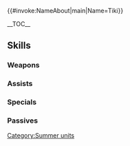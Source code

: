 {{#invoke:NameAbout|main|Name=Tiki}}{{HeroPage Tabs|{{PAGENAME}}}}
{{Hero Infobox
|Name = Tiki
|Title= Summering Scion
|GrowthModifier= None
|WeaponType= Green Axe
|MoveType= Infantry
|Origin= Fire Emblem Awakening
|Gender= Female
|actorEN = Mela Lee
|actorJP=大谷育江
|artist=岡谷
|releaseDate = June 30, 2017
|TagID=水着チキ覚醒
|InternalID=146
|Properties=special,tiara,specRate_202202
|cv1=10
|cv2=900100
|description=Known as the Voice of the Divine Dragon. Has lived through thousands of summers, but usually doesn't need to worry about swimming gear. Appears in Fire Emblem Awakening.
}}

__TOC__

{{Stats Page|Hero={{BASEPAGENAME}}
|Lv1HP=18|Lv1ATK=8|Lv1SPD=6|Lv1DEF=8|Lv1RES=7
|GRHP=40|GRATK=65|GRSPD=55|GRDEF=55|GRRES=40
}}

== Skills ==
===Weapons===
{{Weapons Table
|weapon1=Iron Axe
|weapon1Default=1
|weapon1Unlock=1
|weapon2=Steel Axe
|weapon2Default=3
|weapon2Unlock=2
|weapon3=Melon Crusher
|weapon3Default=4
|weapon3Unlock=3
|weapon4=Melon Crusher+
|weapon4Default=5
|weapon4Unlock=5
}}

===Assists===
{{Assists Table
}}

===Specials===
{{Specials Table
|special1=Daylight
|special1Default=4
|special1Unlock=3
|special2=Sol
|special2Default=
|special2Unlock=4
}}

===Passives===
{{Passives Table
|passiveA1=Close Def 1
|passiveA2=Close Def 2
|passiveA3=Close Def 3
|passiveA1Unlock=3
|passiveA2Unlock=4
|passiveA3Unlock=5
|passiveC1=Axe Valor 1
|passiveC2=Axe Valor 2
|passiveC3=Axe Valor 3
|passiveC1Unlock=1
|passiveC2Unlock=2
|passiveC3Unlock=4
}}

{{Heroes Navbox}}
[[Category:Summer units]]